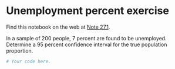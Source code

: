 # Unemployment percent exercise


Find this notebook on the web at
<a class="quarto-xref" href="https://resampling-stats.github.io/latest-r/confidence_2.html#nte-unemployment_percent_exercise">Note <span>27.1</span></a>.

In a sample of 200 people, 7 percent are found to be unemployed.
Determine a 95 percent confidence interval for the true population
proportion.

```r
# Your code here.
```
